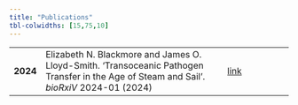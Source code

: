 ```yaml
---
title: "Publications"
tbl-colwidths: [15,75,10]
---
```


|          |                                                                                                                                          |                                                   |
|----------|------------------------------------------------------------------------------------------------------------------------------------------|---------------------------------------------------|
| **2024** | Elizabeth N. Blackmore and James O. Lloyd-Smith. 'Transoceanic Pathogen Transfer in the Age of Steam and Sail'. *bioRxiV* 2024-01 (2024) | [link](https://doi.org/10.1101/2024.01.01.573813) |
